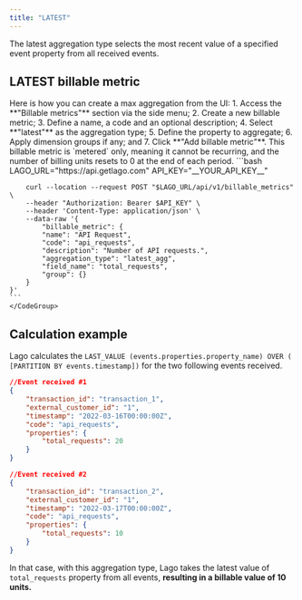 ```yaml
---
title: "LATEST"
---
```


The latest aggregation type selects the most recent value of a specified event property from all received events.

## LATEST billable metric

<Tabs>
  <Tab title="Dashboard">
    Here is how you can create a max aggregation from the UI:
    1. Access the **"Billable metrics"** section via the side menu;
    2. Create a new billable metric;
    3. Define a name, a code and an optional description;
    4. Select **"latest"** as the aggregation type;
    5. Define the property to aggregate;
    6. Apply dimension groups if any; and
    7. Click **"Add billable metric"**.

<Info>
This billable metric is `metered` only, meaning it cannot be recurring, and the number of billing units resets to 0 at the end of each period.
</Info>
  </Tab>
  <Tab title="API">
    <CodeGroup>
    ```bash
        LAGO_URL="https://api.getlago.com"
        API_KEY="__YOUR_API_KEY__"

        curl --location --request POST "$LAGO_URL/api/v1/billable_metrics" \
        --header "Authorization: Bearer $API_KEY" \
        --header 'Content-Type: application/json' \
        --data-raw '{
            "billable_metric": {
            "name": "API Request",
            "code": "api_requests",
            "description": "Number of API requests.",
            "aggregation_type": "latest_agg",
            "field_name": "total_requests",
            "group": {}
        }
    }'
    ```
    </CodeGroup>
  </Tab>
</Tabs>

## Calculation example
Lago calculates the `LAST_VALUE (events.properties.property_name) OVER ( [PARTITION BY events.timestamp])` for the two following events received. 

```json
//Event received #1
{
    "transaction_id": "transaction_1",
    "external_customer_id": "1",
    "timestamp": "2022-03-16T00:00:00Z",
    "code": "api_requests",
    "properties": {
        "total_requests": 20
    }
}

//Event received #2
{
    "transaction_id": "transaction_2",
    "external_customer_id": "1",
    "timestamp": "2022-03-17T00:00:00Z",
    "code": "api_requests",
    "properties": {
        "total_requests": 10
    }
}
```

In that case, with this aggregation type, Lago takes the latest value of `total_requests` property from all events, **resulting in a billable value of 10 units.**